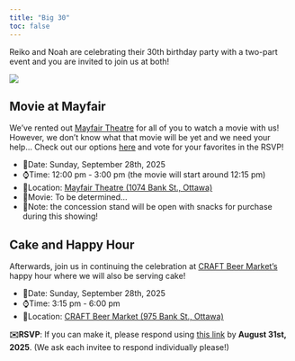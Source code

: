 ```yaml
---
title: "Big 30"
toc: false
---
```


Reiko and Noah are celebrating their 30th birthday party with a two-part event and you are invited to join us at both!

![](static/banner.png)

## Movie at Mayfair

We've rented out [Mayfair Theatre](https://mayfairtheatre.ca/) for all of you to watch a movie with us! However, we don't know what that movie will be yet and we need your help... Check out our options [here](https://reiko-and-noah.github.io/Big-30/movies.html) and vote for your favorites in the RSVP!

-   📅Date: Sunday, September 28th, 2025
-   ⌚Time: 12:00 pm - 3:00 pm (the movie will start around 12:15 pm)
-   📌Location: [Mayfair Theatre (1074 Bank St., Ottawa)](https://maps.app.goo.gl/wMstk2QzVtpYAZHE8)
-   🎥Movie: To be determined…
-   🍿Note: the concession stand will be open with snacks for purchase during this showing!

## Cake and Happy Hour

Afterwards, join us in continuing the celebration at [CRAFT Beer Market's](https://www.craftbeermarket.ca/locations/ottawa/) happy hour where we will also be serving cake!

-   📅Date: Sunday, September 28th, 2025
-   ⌚Time: 3:15 pm - 6:00 pm
-   📌Location: [CRAFT Beer Market (975 Bank St., Ottawa)](https://maps.app.goo.gl/iUe5s1DhvgExHdeL8)

**✉️RSVP**: If you can make it, please respond using [this link](https://forms.gle/jiBAZWyaiiKoL5kc7) by **August 31st, 2025**. (We ask each invitee to respond individually please!)
